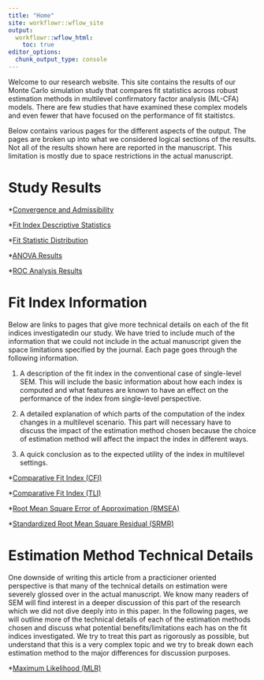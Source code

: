 ```yaml
---
title: "Home"
site: workflowr::wflow_site
output:
  workflowr::wflow_html:
    toc: true
editor_options:
  chunk_output_type: console
---
```


Welcome to our research website.
This site contains the results of our Monte Carlo simulation study that compares fit statistics across robust estimation methods in multilevel confirmatory factor analysis (ML-CFA) models.
There are few studies that have examined these complex models and even fewer that have focused on the performance of fit staitistcs.

Below contains various pages for the different aspects of the output. 
The pages are broken up into what we considered logical sections of the results.
Not all of the results shown here are reported in the manuscript.
This limitation is mostly due to space restrictions in the actual manuscript.

# Study Results

*[Convergence and Admissibility](summary_stats_tables.html)

*[Fit Index Descriptive Statistics](fit_index_stats.html)

*[Fit Statistic Distribution](fit_boxplots.html)

*[ANOVA Results](anova.html)

*[ROC Analysis Results](roc_analyses.html)

<!-- *[Publication Figures](publication_figures.html) -->

<!-- *[Publication Tables](publication_tabless.html) -->

# Fit Index Information

Below are links to pages that give more technical details on each of the fit indices investigatedin our study. 
We have tried to include much of the information that we could not include in the actual manuscript given the space limitations specified by the journal.
Each page goes through the following information.

1. A description of the fit index in the conventional case of single-level SEM. This will include the basic information about how each index is computed and what features are known to have an effect on the performance of the index from single-level perspective. 

2. A detailed explanation of which parts of the computation of the index changes in a multilevel scenario. 
This part will necessary have to discuss the impact of the estimation method chosen because the choice of estimation method will affect the impact the index in different ways. 

3. A quick conclusion as to the expected utility of the index in multilevel settings. 

*[Comparative Fit Index (CFI)](index_cfi.html)

*[Comparative Fit Index (TLI)](index_tli.html)

*[Root Mean Square Error of Approximation (RMSEA)](index_rmsea.html)

*[Standardized Root Mean Square Residual (SRMR)](index_srmr.html)

# Estimation Method Technical Details

One downside of writing this article from a practicioner oriented perspective is that many of the technical details on estimation were severely glossed over in the actual manuscript. 
We know many readers of SEM will find interest in a deeper discussion of this part of the research which we did not dive deeply into in this paper.
In the following pages, we will outline more of the technical details of each of the estimation methods chosen and discuss what potential benefits/limitations each has on the fit indices investigated. 
We try to treat this part as rigorously as possible, but understand that this is a very complex topic and we try to break down each estimation method to the major differences for discussion purposes. 

*[Maximum Likelihood (MLR)](est_mlr.html)

<!-- In general, All models were estimated using M\textit{plus} v8.2 [@Muthen2017]. -->
<!-- Researchers have the choice of many potential estimation methods in M\textit{plus}, and each was initially developed to solve a particular estimation limitation of another estimation methods.  -->
<!-- A full list of the available estimation methods for models in M\textit{plus} can be found in the User's Guide [@Muthen2017].  -->
<!-- In this project, we focused on ordered categorical responses, for which the maximum likelihood with robust standard errors (MLR) and weighted least squares mean and variance adjusted (WLSMV) estimation methods have been tested for ML-CFA models. -->
<!-- However, for single level CFAs with categorical data, there is evidence that unweighted least squares (ULS) performs well [@Forero2009].  -->
<!-- But, the ULS estimation method is not available for multilevel models in M\textit{plus}, so instead, we used the unweighted least squares mean and variance adjusted (ULSMV) method. -->
<!-- Therefore, we investigated three estimation methods (MLR, WLSMV, and ULSMV). -->


